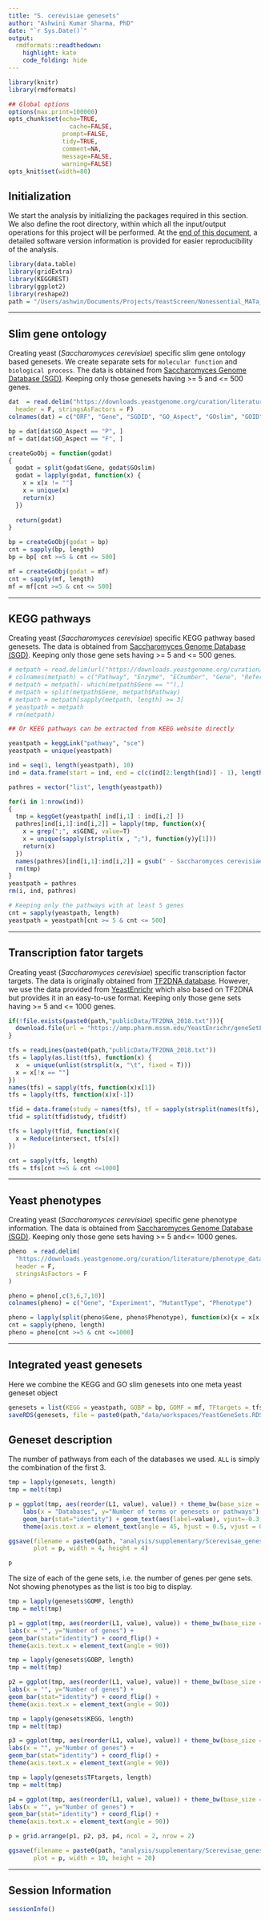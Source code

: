 ```yaml
---
title: "S. cerevisiae genesets"
author: "Ashwini Kumar Sharma, PhD"
date: "`r Sys.Date()`"
output:
  rmdformats::readthedown:
    highlight: kate
    code_folding: hide
---
```


```r
library(knitr)
library(rmdformats)

## Global options
options(max.print=100000)
opts_chunk$set(echo=TRUE,
	             cache=FALSE,
               prompt=FALSE,
               tidy=TRUE,
               comment=NA,
               message=FALSE,
               warning=FALSE)
opts_knit$set(width=80)
```

## Initialization

We start the analysis by initializing the packages required in this section. We also define the root directory, within which all the input/output operations for this project will be performed. At the [end of this document](#SI), a detailed software version information is provided for easier reproducibility of the analysis.

```r
library(data.table)
library(gridExtra)
library(KEGGREST)
library(ggplot2)
library(reshape2)
path = "/Users/ashwin/Documents/Projects/YeastScreen/Nonessential_MATa_screen/"
```

***

## Slim gene ontology

Creating yeast (_Saccharomyces cerevisiae_) specific slim gene ontology based genesets. We create separate sets for `molecular function` and `biological process`. The data is obtained from [Saccharomyces Genome Database (SGD)](https://www.yeastgenome.org/). Keeping only those genesets having >= 5 and <= 500 genes.

```r

dat  = read.delim("https://downloads.yeastgenome.org/curation/literature/go_slim_mapping.tab",
  header = F, stringsAsFactors = F)
colnames(dat) = c("ORF", "Gene", "SGDID", "GO_Aspect", "GOslim", "GOID", "Type")

bp = dat[dat$GO_Aspect == "P", ]
mf = dat[dat$GO_Aspect == "F", ]

createGoObj = function(godat)
{
  godat = split(godat$Gene, godat$GOslim)
  godat = lapply(godat, function(x) {
    x = x[x != ""]
    x = unique(x)
    return(x)
  })
  
  return(godat)
}

bp = createGoObj(godat = bp)
cnt = sapply(bp, length)
bp = bp[ cnt >=5 & cnt <= 500]

mf = createGoObj(godat = mf)
cnt = sapply(mf, length)
mf = mf[cnt >=5 & cnt <= 500]

```

***

## KEGG pathways

Creating yeast (_Saccharomyces cerevisiae_) specific KEGG pathway based genesets. The data is obtained from [Saccharomyces Genome Database (SGD)](https://www.yeastgenome.org/). Keeping only those gene sets having >= 5 and <= 500 genes.

```r

# metpath = read.delim(url("https://downloads.yeastgenome.org/curation/literature/biochemical_pathways.tab"), header = F, stringsAsFactors = F)
# colnames(metpath) = c("Pathway", "Enzyme", "ECnumber", "Gene", "Reference")
# metpath = metpath[- which(metpath$Gene == ""),]
# metpath = split(metpath$Gene, metpath$Pathway)
# metpath = metpath[sapply(metpath, length) >= 3]
# yeastpath = metpath
# rm(metpath)

## Or KEEG pathways can be extracted from KEEG website directly

yeastpath = keggLink("pathway", "sce")
yeastpath = unique(yeastpath)

ind = seq(1, length(yeastpath), 10)
ind = data.frame(start = ind, end = c(c(ind[2:length(ind)] - 1), length(yeastpath)))

pathres = vector("list", length(yeastpath))

for(i in 1:nrow(ind))
{
  tmp = keggGet(yeastpath[ ind[i,1] : ind[i,2] ])
  pathres[ind[i,1]:ind[i,2]] = lapply(tmp, function(x){
    x = grep(";", x$GENE, value=T)
    x = unique(sapply(strsplit(x , ";"), function(y)y[1]))
    return(x)
  })
  names(pathres)[ind[i,1]:ind[i,2]] = gsub(" - Saccharomyces cerevisiae (budding yeast)", "", sapply(tmp, function(x){x=x$NAME}), fixed=T)
  rm(tmp)
}
yeastpath = pathres
rm(i, ind, pathres)

# Keeping only the pathways with at least 5 genes
cnt = sapply(yeastpath, length)
yeastpath = yeastpath[cnt >= 5 & cnt <= 500]

```

***

## Transcription fator targets

Creating yeast (_Saccharomyces cerevisiae_) specific transcription factor targets. The data is originally obtained from [TF2DNA database](http://www.fiserlab.org/tf2dna_db/). However, we use the data provided from [YeastEnrichr](https://amp.pharm.mssm.edu/YeastEnrichr/) which also based on TF2DNA but provides it in an easy-to-use format. Keeping only those gene sets having >= 5 and <= 1000 genes.

```r
if(!file.exists(paste0(path,"publicData/TF2DNA_2018.txt"))){
  download.file(url = "https://amp.pharm.mssm.edu/YeastEnrichr/geneSetLibrary?mode=text&libraryName=TF2DNA_2018", destfile = paste0(path,"data/publicData/TF2DNA_2018.txt"))
}

tfs = readLines(paste0(path,"publicData/TF2DNA_2018.txt"))
tfs = lapply(as.list(tfs), function(x) {
  x  = unique(unlist(strsplit(x, "\t", fixed = T)))
  x = x[!x == ""]
})
names(tfs) = sapply(tfs, function(x)x[1])
tfs = lapply(tfs, function(x)x[-1])

tfid = data.frame(study = names(tfs), tf = sapply(strsplit(names(tfs), "_"), function(x)x[1]), stringsAsFactors = F)
tfid = split(tfid$study, tfid$tf)

tfs = lapply(tfid, function(x){
  x = Reduce(intersect, tfs[x])
})

cnt = sapply(tfs, length)
tfs = tfs[cnt >=5 & cnt <=1000]

```

***

## Yeast phenotypes

Creating yeast (_Saccharomyces cerevisiae_) specific gene phenotype information. The data is obtained from [Saccharomyces Genome Database (SGD)](https://www.yeastgenome.org/). Keeping only those gene sets having >= 5 and<= 1000 genes.

```r
pheno  = read.delim(
  "https://downloads.yeastgenome.org/curation/literature/phenotype_data.tab",
  header = F,
  stringsAsFactors = F
)

pheno = pheno[,c(3,6,7,10)]
colnames(pheno) = c("Gene", "Experiment", "MutantType", "Phenotype")

pheno = lapply(split(pheno$Gene, pheno$Phenotype), function(x){x = x[x != ""]; x = unique(x)})
cnt = sapply(pheno, length)
pheno = pheno[cnt >=5 & cnt <=1000]

```

***

## Integrated yeast genesets

Here we combine the KEGG and GO slim genesets into one meta yeast geneset object

```r
genesets = list(KEGG = yeastpath, GOBP = bp, GOMF = mf, TFtargets = tfs, Phenotype = pheno)
saveRDS(genesets, file = paste0(path,"data/workspaces/YeastGeneSets.RDS"))
```

## Geneset description

The number of pathways from each of the databases we used. `ALL` is simply the combination of the first 3.

```r
tmp = lapply(genesets, length)
tmp = melt(tmp)

p = ggplot(tmp, aes(reorder(L1, value), value)) + theme_bw(base_size = 8) + 
    labs(x = "Databases", y="Number of terms or genesets or pathways") +
    geom_bar(stat="identity") + geom_text(aes(label=value), vjust=-0.3, size=3.5) +
    theme(axis.text.x = element_text(angle = 45, hjust = 0.5, vjust = 0.5))

ggsave(filename = paste0(path, "analysis/supplementary/Scerevisae_genesets.pdf"), 
       plot = p, width = 4, height = 4)

p

```

The size of each of the gene sets, i.e. the number of genes per gene sets. Not showing phenotypes as the list is too big to display.

```r

tmp = lapply(genesets$GOMF, length)
tmp = melt(tmp)

p1 = ggplot(tmp, aes(reorder(L1, value), value)) + theme_bw(base_size = 9) + 
labs(x = "", y="Number of genes") +
geom_bar(stat="identity") + coord_flip() +
theme(axis.text.x = element_text(angle = 90)) 

tmp = lapply(genesets$GOBP, length)
tmp = melt(tmp)

p2 = ggplot(tmp, aes(reorder(L1, value), value)) + theme_bw(base_size = 9) + 
labs(x = "", y="Number of genes") +
geom_bar(stat="identity") + coord_flip() +
theme(axis.text.x = element_text(angle = 90)) 

tmp = lapply(genesets$KEGG, length)
tmp = melt(tmp)

p3 = ggplot(tmp, aes(reorder(L1, value), value)) + theme_bw(base_size = 9) + 
labs(x = "", y="Number of genes") +
geom_bar(stat="identity") + coord_flip() +
theme(axis.text.x = element_text(angle = 90)) 

tmp = lapply(genesets$TFtargets, length)
tmp = melt(tmp)

p4 = ggplot(tmp, aes(reorder(L1, value), value)) + theme_bw(base_size = 8) + 
labs(x = "", y="Number of genes") +
geom_bar(stat="identity") + coord_flip() +
theme(axis.text.x = element_text(angle = 90)) 

p = grid.arrange(p1, p2, p3, p4, ncol = 2, nrow = 2)

ggsave(filename = paste0(path, "analysis/supplementary/Scerevisae_genesets_detailed.pdf"), 
       plot = p, width = 10, height = 20)

```

***

## Session Information {#SI}

```r
sessionInfo()
```
